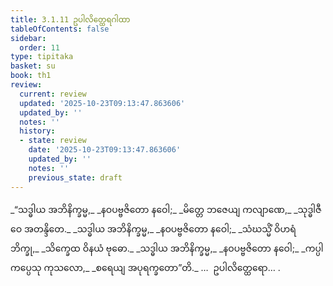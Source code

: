 ```yaml
---
title: 3.1.11 ဥပါလိတ္ထေရဂါထာ
tableOfContents: false
sidebar:
  order: 11
type: tipitaka
basket: su
book: th1
review:
  current: review
  updated: '2025-10-23T09:13:47.863606'
  updated_by: ''
  notes: ''
  history:
  - state: review
    date: '2025-10-23T09:13:47.863606'
    updated_by: ''
    notes: ''
    previous_state: draft
---
```



<ReviewStatus review={frontmatter.review} showDetails={true} />

<HypothesisAnnotation frontmatter={frontmatter} />

<DynamicBreadcrumb />

<Division number="249" book="th1" e="ch" v="19" p="266">

<Paragraph number="474" type="verses" book="th1">
_“သဒ္ဓါယ အဘိနိက္ခမ္မ,_  
_နဝပဗ္ဗဇိတော နဝေါ;_  
_မိတ္တေ ဘဇေယျ ကလျာဏေ,_  
_သုဒ္ဓါဇီဝေ အတန္ဒိတေ._  

</Paragraph>

</Division>
<Division number="250" book="th1" e="ch" v="19" p="266">

<Paragraph number="475" type="verses" book="th1">
_သဒ္ဓါယ အဘိနိက္ခမ္မ,_  
_နဝပဗ္ဗဇိတော နဝေါ;_  
_သံဃသ္မိံ ဝိဟရံ ဘိက္ခု,_  
_သိက္ခေထ ဝိနယံ ဗုဓော._  

</Paragraph>

</Division>
<Division number="251" book="th1" e="ch" v="19" p="266">

<Paragraph number="476" type="verses" book="th1">
_သဒ္ဓါယ အဘိနိက္ခမ္မ,_  
_နဝပဗ္ဗဇိတော နဝေါ;_  
_ကပ္ပါကပ္ပေသု ကုသလော,_  
_စရေယျ အပုရက္ခတော”တိ._  


</Paragraph>
</Division>

<Paragraph number="477" type="center" book="th1">
…  ဥပါလိတ္ထေရော… .
</Paragraph>